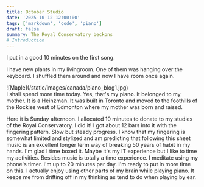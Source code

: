 ```yaml
---
title: October Studio
date: '2025-10-12 12:00:00'
tags: ['markdown', 'code', 'piano']
draft: false
summary: The Royal Conservatory beckons
# Introduction
---
```


I put in a good 10 minutes on the first song.

I have new plants in my livingroom. One of them was hanging over the keyboard. I shuffled them around and now I have room once again.

<div className="float-left mr-4 mb-2 w-1/3">![Maple](/static/images/canada/piano_blog1.jpg)</div>I
shall spend more time today. Yes, that's my piano. It belonged to my mother. It is a Heinzman. It
was built in Toronto and moved to the foothills of the Rockies west of Edmonton where my mother was
born and raised.

Here it is Sunday afternoon. I allocated 10 minutes to donate to my studies of the Royal Conservatory. I did it! I got about 12 bars into it with the fingering pattern. Slow but steady progress. I know that my fingering is somewhat limited and stylized and am predicting that following this sheet music is an excellent longer term way of breaking 50 years of habit in my hands. I'm glad I time boxed it. Maybe it's my IT experience but I like to time my activities. Besides music is totally a time experience. I meditate using my phone's timer. I'm up to 20 minutes per day. I'm ready to put in more time on this. I actually enjoy using other parts of my brain while playing piano. It keeps me from drifting off in my thinking as tend to do when playing by ear.

<div className="clear-left"></div>

